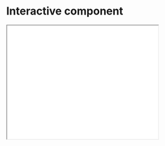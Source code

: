 # Interactive component

<iframe src="interactive/Bikeshare.html" width="400" height="300"></iframe>

